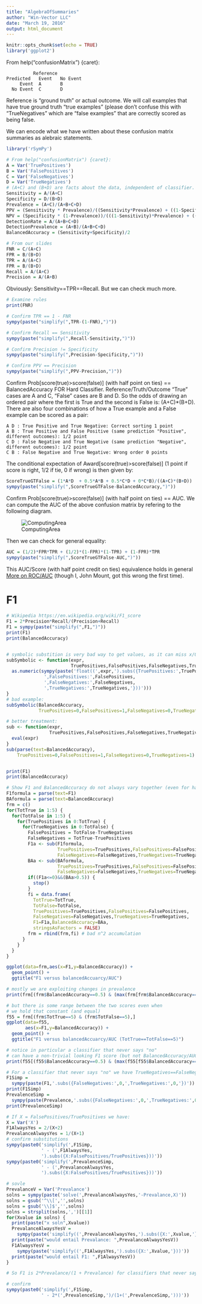 ```yaml
---
title: "AlgebraOfSummaries"
author: "Win-Vector LLC"
date: "March 19, 2016"
output: html_document
---
```


```r
knitr::opts_chunk$set(echo = TRUE)
library('ggplot2')
```


From help("confusionMatrix") {caret}:

              Reference	
    Predicted	Event	No Event
         Event	A	    B
      No Event	C	    D

Reference is "ground truth" or actual outcome.  We will call examples that have true ground truth "true examples" (please don't confuse this with "TrueNegatives" which are "false examples" that are correctly scored as being false.

We can encode what we have written about these confusion matrix summaries as alebraic statements.

```r
library('rSymPy')

# From help("confusionMatrix") {caret}:
A = Var('TruePositives')
B = Var('FalsePositives')
C = Var('FalseNegatives')
D = Var('TrueNegatives')
# (A+C) and (B+D) are facts about the data, independent of classifier.
Sensitivity = A/(A+C)
Specificity = D/(B+D)
Prevalence = (A+C)/(A+B+C+D)
PPV = (Sensitivity * Prevalence)/((Sensitivity*Prevalence) + ((1-Specificity)*(1-Prevalence)))
NPV = (Specificity * (1-Prevalence))/(((1-Sensitivity)*Prevalence) + ((Specificity)*(1-Prevalence)))
DetectionRate = A/(A+B+C+D)
DetectionPrevalence = (A+B)/(A+B+C+D)
BalancedAccuracy = (Sensitivity+Specificity)/2

# From our slides
FNR = C/(A+C)
FPR = B/(B+D)
TPR = A/(A+C)
FPR = B/(B+D)
Recall = A/(A+C)
Precision = A/(A+B)
```



Obviously: Sensitivity==TPR==Recall.  But we can check much more.

```r
# Examine rules
print(FNR)

# Confirm TPR == 1 - FNR
sympy(paste("simplify(",TPR-(1-FNR),")"))

# Confirm Recall == Sensitivity
sympy(paste("simplify(",Recall-Sensitivity,")"))

# Confirm Precision != Specificity
sympy(paste("simplify(",Precision-Specificity,")"))

# Confirm PPV == Precision
sympy(paste("simplify(",PPV-Precision,")"))
```

Confirm Prob[score(true)>score(false)] (with half point on ties) == BalancedAccuracy FOR Hard Classifier.  Reference/Truth/Outcome "True" cases are A and C, "False" cases are B and D.  So the odds of drawing an ordered pair where the first is True and the second is False is: (A+C)*(B+D).  There are also four combinations of how a True example and a False example can be scored as a pair:

    A D : True Positive and True Negative: Correct sorting 1 point
    A B : True Positive and False Positive (same prediction "Positive", different outcomes): 1/2 point
    C D : False Negative and True Negative (same prediction "Negative", different outcomes): 1/2 point
    C B : False Negative and True Negative: Wrong order 0 points
    
The conditional expectation of Award[score(true)>score(false)] (1 point if score is right, 1/2 if tie, 0 if wrong) is then given by:
   
```r
ScoreTrueGTFalse = (1*A*D  + 0.5*A*B + 0.5*C*D + 0*C*B)/((A+C)*(B+D))
sympy(paste("simplify(",ScoreTrueGTFalse-BalancedAccuracy,")"))
```

Confirm  Prob[score(true)>score(false)] (with half point on ties) == AUC.  We can compute the AUC of the above confusion matrix by refering to the following diagram.

![ComputingArea](AUC.png)

Then we can check for general equality:

```r
AUC = (1/2)*FPR*TPR + (1/2)*(1-FPR)*(1-TPR) + (1-FPR)*TPR
sympy(paste("simplify(",ScoreTrueGTFalse-AUC,")"))
```

This AUC/Score (with half point credit on ties) equivalence holds in general [More on ROC/AUC](http://www.win-vector.com/blog/2013/01/more-on-rocauc/) (though I, John Mount, got this wrong the first time).

# F1

```r
# Wikipedia https://en.wikipedia.org/wiki/F1_score
F1 = 2*Precision*Recall/(Precision+Recall)
F1 = sympy(paste("simplify(",F1,")"))
print(F1)
print(BalancedAccuracy)


# symbolic substition is very bad way to get values, as it can miss x/0 cases
subSymbolic <- function(expr,
                        TruePositives,FalsePositives,FalseNegatives,TrueNegatives) {
  as.numeric(sympy(paste('float((',expr,').subs({TruePositives:',TruePositives,
              ',FalsePositives:',FalsePositives,
              ',FalseNegatives:',FalseNegatives,
              ',TrueNegatives:',TrueNegatives,'}))')))
}
# bad example: 
subSymbolic(BalancedAccuracy,
            TruePositives=0,FalsePositives=1,FalseNegatives=0,TrueNegatives=1)

# better treatment:
sub <- function(expr,
                TruePositives,FalsePositives,FalseNegatives,TrueNegatives) {
  eval(expr)
}
sub(parse(text=BalancedAccuracy),
    TruePositives=0,FalsePositives=1,FalseNegatives=0,TrueNegatives=1)


print(F1)
print(BalancedAccuracy)

# Show F1 and BalancedAccuracy do not always vary together (even for hard classifiers)
F1formula = parse(text=F1)
BAformula = parse(text=BalancedAccuracy)
frm = c()
for(TotTrue in 1:5) {
  for(TotFalse in 1:5) {
    for(TruePositives in 0:TotTrue) {
      for(TrueNegatives in 0:TotFalse) {
        FalsePositives = TotFalse-TrueNegatives
        FalseNegatives = TotTrue-TruePositives
        F1a <- sub(F1formula,
                   TruePositives=TruePositives,FalsePositives=FalsePositives,
                   FalseNegatives=FalseNegatives,TrueNegatives=TrueNegatives)
        BAa <- sub(BAformula,
                   TruePositives=TruePositives,FalsePositives=FalsePositives,
                   FalseNegatives=FalseNegatives,TrueNegatives=TrueNegatives)
        if((F1a<=0)&&(BAa>0.5)) {
          stop()
        }
        fi = data.frame(
          TotTrue=TotTrue,
          TotFalse=TotFalse,
          TruePositives=TruePositives,FalsePositives=FalsePositives,
          FalseNegatives=FalseNegatives,TrueNegatives=TrueNegatives,
          F1=F1a,BalancedAccuracy=BAa,
          stringsAsFactors = FALSE)
        frm = rbind(frm,fi) # bad n^2 accumulation
      }
    }
  }
}

ggplot(data=frm,aes(x=F1,y=BalancedAccuracy)) + 
  geom_point() + 
  ggtitle("F1 versus balancedAccuarcy/AUC")

# mostly we are exploiting changes in prevalence
print(frm[(frm$BalancedAccuracy==0.5) & (max(frm[frm$BalancedAccuracy==0.5,'F1'])==frm$F1),])

# but there is some range between the two scores even when 
# we hold that constant (and equal)
f55 = frm[(frm$TotTrue==5) & (frm$TotFalse==5),]
ggplot(data=f55,
       aes(x=F1,y=BalancedAccuracy)) + 
  geom_point() +
  ggtitle("F1 versus balancedAccuarcy/AUC (TotTrue==TotFalse==5)")

# notice in particular a classifier that never says "no"
# can have a non-trivial looking F1 score (but not BalancedAccuracy/AUC)
print(f55[(f55$BalancedAccuracy==0.5) & (max(f55[f55$BalancedAccuracy==0.5,'F1'])==f55$F1),])

# For a classifier that never says "no" we have TrueNegatives==FalseNegatives=0
F1Simp =
  sympy(paste(F1,'.subs({FalseNegatives:',0,',TrueNegatives:',0,'})'))
print(F1Simp)
PrevalenceSimp = 
  sympy(paste(Prevalence,'.subs({FalseNegatives:',0,',TrueNegatives:',0,'})'))
print(PrevalenceSimp)

# If X = FalsePositives/TruePositives we have:
X = Var('X')
F1AlwaysYes = 2/(X+2)
PrevalanceAlwaysYes = 1/(X+1)
# confirm substitutions
sympy(paste0('simplify(',F1Simp,
             ' - (',F1AlwaysYes,
             ').subs({X:FalsePositives/TruePositives}))'))
sympy(paste0('simplify(',PrevalenceSimp,
             ' - (',PrevalanceAlwaysYes,
             ').subs({X:FalsePositives/TruePositives}))'))

# sovle
PrevalanceV = Var('Prevalance')
solns = sympy(paste('solve(',PrevalanceAlwaysYes,'-Prevalance,X)'))
solns = gsub('^\\[','',solns)
solns = gsub('\\]$','',solns)
solns = strsplit(solns,',')[[1]]
for(Xvalue in solns) {
  print(paste("x soln",Xvalue))
  PrevalanceAlwaysYesV = 
    sympy(paste('simplify((',PrevalanceAlwaysYes,').subs({X:',Xvalue,'}))'))
  print(paste("would entail Prevalance: ",PrevalanceAlwaysYesV))
  F1AlwaysYesV = 
    sympy(paste('simplify((',F1AlwaysYes,').subs({X:',Xvalue,'}))'))
  print(paste("would entail F1: ",F1AlwaysYesV))
}

# So F1 is 2*Prevalance/(1 + Prevalance) for classifiers that never say "no."

# confirm
sympy(paste0('simplify(',F1Simp,
             ' - 2*(',PrevalenceSimp,')/(1+(',PrevalenceSimp,')))'))
```



